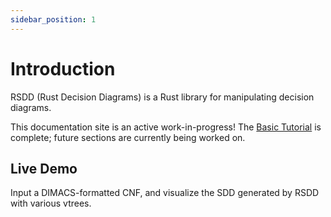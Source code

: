 ```yaml
---
sidebar_position: 1
---
```



# Introduction

RSDD (Rust Decision Diagrams) is a Rust library for manipulating decision diagrams.

This documentation site is an active work-in-progress! The [Basic Tutorial](category/tutorial-basics/) is complete; future sections are currently being worked on.

## Live Demo

Input a DIMACS-formatted CNF, and visualize the SDD generated by RSDD with various vtrees.

<SDD />
